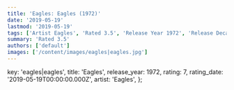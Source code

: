 ```yaml
---
title: 'Eagles: Eagles (1972)'
date: '2019-05-19'
lastmod: '2019-05-19'
tags: ['Artist Eagles', 'Rated 3.5', 'Release Year 1972', 'Release Decade 1970']
summary: 'Rated 3.5'
authors: ['default']
images: ['/content/images/eagles|eagles.jpg']
---
```


  key: 'eagles|eagles',
  title: 'Eagles',
  release_year: 1972,
  rating: 7,
  rating_date: '2019-05-19T00:00:00.000Z',
  artist: 'Eagles',
};

<MusicRating data={data} />
